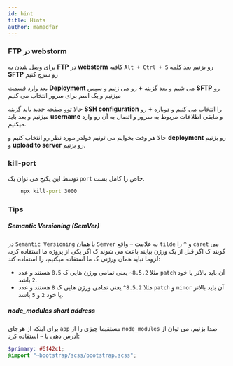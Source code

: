 ```yaml
---
id: hint
title: Hints
author: mamadfar
---
```


### FTP در webstorm

برای وصل شدن به **FTP** در **webstorm** کافیه `Alt + Ctrl + S` رو بزنیم بعد کلمه **SFTP** رو سرچ کنیم

بعد وارد قسمت **Deployment** می شیم و بعد گزینه **+** رو می زنیم و سپس **SFTP** رو میزنیم و یک اسم برای سرور انتخاب می کنیم

حالا توو صفحه جدید باید گزینه **SSH configuration** را انتخاب می کنیم و دوباره **+** رو میزنیم و بعد باید **username** و مابقی اطلاعات مربوط به سرور و اتصال به آن رو وارد میکنیم.

حالا هر وقت بخوایم می تونیم فولدر مورد نظر رو انتخاب کنیم و **deployment** رو بزنیم و **upload to server** رو بزنیم.

### kill-port

توسط این پکیج می توان یک `port` خاص را کامل بست.

```cmd
    npx kill-port 3000
```

### Tips
##### Semantic Versioning (SemVer)
در `Semantic Versioning` یا همان `Semver` به علامت `~` واقع `tilde` و `^` را `caret` می گویند ک اگر قبل از یک ورژن بیایند باعث می شوند ک اگر یکی از پروژه ما استفاده کرد، لزوما نباید همان ورژنی ک ما استفاده میکنیم، را استفاده کند:
  - مثلا `8.5.2~` یعنی تمامی ورژن هایی ک `8.5` هستند و عدد `patch` آن باید بالاتر یا خود `2` باشد.
  - مثلا `8.5.2^` یعنی تمامی ورژن هایی ک `8` هستند و عدد `patch` و `minor` آن باید بالاتر یا خود `2` و `5` باشد.
##### node_modules short address
برای اینکه از هرجای `app` مستقیما چیزی را از `node_modules` صدا بزنیم، می توان از آدرس دهی با `~` استفاده کرد:
```scss title="App.scss"
$primary: #6f42c1;
@import "~bootstrap/scss/bootstrap.scss";
```
